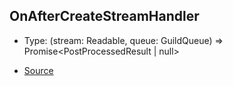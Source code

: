 ## OnAfterCreateStreamHandler

- Type: (stream: Readable, queue: GuildQueue) => Promise\<PostProcessedResult \| null>

- [Source](https://github.com/Androz2091/discord-player/blob/e5339f1/packages/discord-player/src/Structures/GuildQueue.ts#L59)